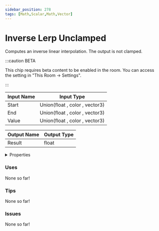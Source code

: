 ```yaml
---
sidebar_position: 278
tags: [Math,Scalar,Math,Vector]
---
```


# Inverse Lerp Unclamped

Computes an inverse linear interpolation. The output is not clamped.

:::caution BETA

This chip requires beta content to be enabled in the room. You can access the setting in "This Room -> Settings".

:::


<EsbSvg />

| Input Name | Input Type |
|-----------|-----------|
| Start | Union(float , color , vector3) |
| End | Union(float , color , vector3) |
| Value | Union(float , color , vector3) |

| Output Name | Output Type |
|-----------|-----------|
| Result | float |


<details>
  <summary>Properties</summary>
  <div>
    <div>
    <table>
      <thead>
        <tr>
          <th>Is beta required?</th>
          <th>✅</th>
        </tr>
        <tr>
          <th>Is this chip a trolling risk?</th>
          <th>❌</th>
        </tr>
        <tr>
          <th>Chip UUID</th>
          <th>d33e7a63-ec6b-40b2-9f81-ab110457a9f2</th>
        </tr>
      </thead>
    </table>
    </div>
  </div>
</details>

### Uses

None so far!

### Tips

None so far!

### Issues

None so far!